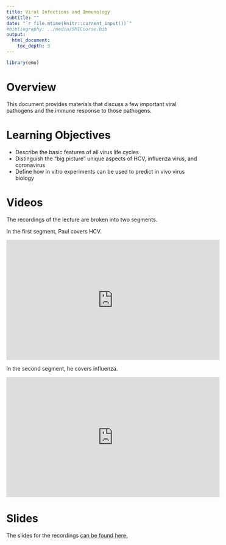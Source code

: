 ```yaml
---
title: Viral Infections and Immunology
subtitle: ""
date: "`r file.mtime(knitr::current_input())`"
#bibliography: ../media/SMICourse.bib
output: 
  html_document:
    toc_depth: 3
---
```


```r
library(emo)
```


# Overview
This document provides materials that discuss a few important viral pathogens and the immune response to those pathogens.

# Learning Objectives
* Describe the basic features of all virus life cycles
* Distinguish the “big picture” unique aspects of HCV, influenza virus, and coronavirus
* Define how in vitro experiments can be used to predict in vivo virus biology


# Videos
The recordings of the lecture are broken into two segments. 

In the first segment, Paul covers HCV.

<p>
<iframe width="560" height="315" src="https://www.youtube.com/embed/5pqHBtwcpKM" frameborder="0" allow="accelerometer; autoplay; encrypted-media; gyroscope; picture-in-picture" allowfullscreen></iframe>
</p>


In the second segment, he covers influenza.

<p>
<iframe width="560" height="315" src="https://www.youtube.com/embed/C3o8wQeXLJg" frameborder="0" allow="accelerometer; autoplay; encrypted-media; gyroscope; picture-in-picture" allowfullscreen></iframe>
</p>


# Slides
The slides for the recordings [can be found here.](./slides/Viral_Infections_and_Immunology_Slides.pdf)


